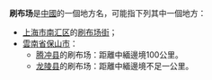 '''刷布场'''是[[中國|中國]]的一個地方名，可能指下列其中一個地方：
* [[上海市|上海市]][[南汇区|南汇区]]的[[刷布场街|刷布场街]]；
* [[雲南省|雲南省]][[保山市|保山市]]：
**[[腾冲县|腾冲县]]的刷布场：距離中緬邊境100公里。
**[[龙陵县|龙陵县]]的刷布场：距離中緬邊境不足一公里。

{{disambig}}